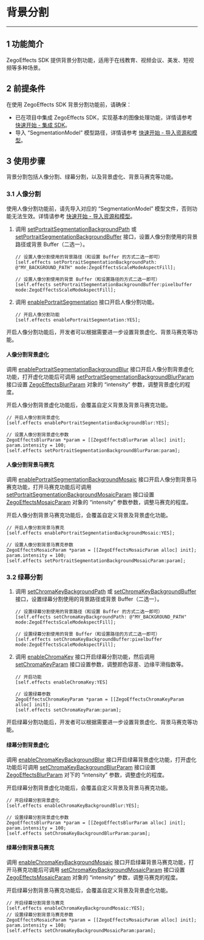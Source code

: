 # 背景分割

- - -

## 1 功能简介

ZegoEffects SDK 提供背景分割功能，适用于在线教育、视频会议、美发、短视频等多种场景。

## 2 前提条件

在使用 ZegoEffects SDK 背景分割功能前，请确保：

- 已在项目中集成 ZegoEffects SDK，实现基本的图像处理功能，详情请参考 [快速开始 - 集成 SDK](!Quick_Starts/Integration)。
- 导入 “SegmentationModel” 模型路径，详情请参考 [快速开始 - 导入资源和模型](!Quick_Starts/Import_Resources#2)。



## 3 使用步骤

背景分割包括人像分割、绿幕分割，以及背景虚化、背景马赛克等功能。

### 3.1 人像分割

<Warning title="Warning">

使用人像分割功能前，请先导入对应的 “SegmentationModel” 模型文件，否则功能无法生效。详情请参考 [快速开始 - 导入资源和模型](!Quick_Starts/Import_Resources)。
</Warning>

1. 调用 [setPortraitSegmentationBackgroundPath](@setPortraitSegmentationBackgroundPath) 或 [setPortraitSegmentationBackgroundBuffer](@setPortraitSegmentationBackgroundBuffer) 接口，设置人像分割使用的背景路径或背景 Buffer（二选一）。

    ```objc
    // 设置人像分割使用的背景路径（和设置 Buffer 的方式二选一即可）
    [self.effects setPortraitSegmentationBackgroundPath: @"MY_BACKGROUND_PATH" mode:ZegoEffectsScaleModeAspectFill];

    // 设置人像分割使用的背景 Buffer（和设置路径的方式二选一即可）
    [self.effects setPortraitSegmentationBackgroundBuffer:pixelbuffer mode:ZegoEffectsScaleModeAspectFill];
    ```

2. 调用 [enablePortraitSegmentation](@enablePortraitSegmentation) 接口开启人像分割功能。

    ```objc
    // 开启人像分割功能
    [self.effects enablePortraitSegmentation:YES];
    ```


<p>开启人像分割功能后，开发者可以根据需要进一步设置背景虚化、背景马赛克等功能。</p>

#### 人像分割背景虚化

调用 [enablePortraitSegmentationBackgroundBlur](@enablePortraitSegmentationBackgroundBlur) 接口开启人像分割背景虚化功能，打开虚化功能后可调用 [setPortraitSegmentationBackgroundBlurParam](@setPortraitSegmentationBackgroundBlurParam) 接口设置 [ZegoEffectsBlurParam](@-ZegoEffectsBlurParam) 对象的 “intensity” 参数，调整背景虚化的程度。

<div class = 'mk-warning'>

开启人像分割背景虚化功能后，会覆盖自定义背景及背景马赛克功能。
</div>
   
```objc
// 开启人像分割背景虚化
[self.effects enablePortraitSegmentationBackgroundBlur:YES];

// 设置人像分割背景虚化参数
ZegoEffectsBlurParam *param = [[ZegoEffectsBlurParam alloc] init];
param.intensity = 100;
[self.effects setPortraitSegmentationBackgroundBlurParam:param];
```

#### 人像分割背景马赛克

调用 [enablePortraitSegmentationBackgroundMosaic](@enablePortraitSegmentationBackgroundMosaic) 接口开启人像分割背景马赛克功能，打开马赛克功能后可调用 [setPortraitSegmentationBackgroundMosaicParam](@setPortraitSegmentationBackgroundMosaicParam) 接口设置 [ZegoEffectsMosaicParam](@-ZegoEffectsMosaicParam) 对象的 “intensity” 参数参数，调整马赛克的程度。

<div class = 'mk-warning'>

开启人像分割背景马赛克功能后，会覆盖自定义背景及背景虚化功能。
</div>  

```objc
// 开启人像分割背景马赛克
[self.effects enablePortraitSegmentationBackgroundMosaic:YES];
  
// 设置人像分割背景马赛克参数
ZegoEffectsMosaicParam *param = [[ZegoEffectsMosaicParam alloc] init];
param.intensity = 100;
[self.effects setPortraitSegmentationBackgroundMosaicParam:param];
```
    


### 3.2 绿幕分割

1. 调用 [setChromaKeyBackgroundPath](@setChromaKeyBackgroundPath) 或 [setChromaKeyBackgroundBuffer](@setChromaKeyBackgroundBuffer) 接口，设置绿幕分割使用的背景路径或背景 Buffer（二选一）。

    ```objc
    // 设置绿幕分割使用的背景路径（和设置 Buffer 的方式二选一即可）
    [self.effects setChromaKeyBackgroundPath: @"MY_BACKGROUND_PATH" mode:ZegoEffectsScaleModeAspectFill];

    // 设置绿幕分割使用的背景 Buffer（和设置路径的方式二选一即可）
    [self.effects setChromaKeyBackgroundBuffer:pixelbuffer mode:ZegoEffectsScaleModeAspectFill];
    ```

2. 调用 [enableChromaKey](@enableChromaKey) 接口开启绿幕分割功能，然后调用 [setChromaKeyParam](@setChromaKeyParam) 接口设置参数，调整颜色容差、边缘平滑指数等。

    ```objc
    // 开启功能
    [self.effects enableChromaKey:YES]

    // 设置绿幕参数
    ZegoEffectsChromaKeyParam *param = [[ZegoEffectsChromaKeyParam alloc] init];
    [self.effects setChromaKeyParam:param];
    ```


<p>开启绿幕分割功能后，开发者可以根据需要进一步设置背景虚化、背景马赛克等功能。</p>

#### 绿幕分割背景虚化

调用 [enableChromaKeyBackgroundBlur](@enableChromaKeyBackgroundBlur) 接口开启绿幕背景虚化功能，打开虚化功能后可调用 [setChromaKeyBackgroundBlurParam](@setChromaKeyBackgroundBlurParam) 接口设置 [ZegoEffectsBlurParam](@-ZegoEffectsBlurParam) 对下的 “intensity” 参数，调整虚化的程度。

<div class = 'mk-warning'>

开启绿幕分割背景虚化功能后，会覆盖自定义背景及背景马赛克功能。
</div>
   
```objc
// 开启绿幕分割背景虚化
[self.effects enableChromaKeyBackgroundBlur:YES];
    
// 设置绿幕分割背景虚化参数
ZegoEffectsBlurParam *param = [[ZegoEffectsBlurParam alloc] init];
param.intensity = 100;
[self.effects setChromaKeyBackgroundBlurParam:param];
```

#### 绿幕分割背景马赛克

调用 [enableChromaKeyBackgroundMosaic](@enableChromaKeyBackgroundMosaic) 接口开启绿幕背景马赛克功能，打开马赛克功能后可调用 [setChromaKeyBackgroundMosaicParam](@setChromaKeyBackgroundMosaicParam) 接口设置 [ZegoEffectsMosaicParam](@-ZegoEffectsMosaicParam) 对象的 “intensity” 参数，调整马赛克的程度。


<div class = 'mk-warning'>

开启绿幕分割背景马赛克功能后，会覆盖自定义背景及背景虚化功能。
</div>
   
```objc
// 开启绿幕分割背景马赛克
[self.effects enableChromaKeyBackgroundMosaic:YES];
// 设置绿幕分割背景马赛克参数
ZegoEffectsMosaicParam *param = [[ZegoEffectsMosaicParam alloc] init];
param.intensity = 100;
[self.effects setChromaKeyBackgroundMosaicParam:param];
```
